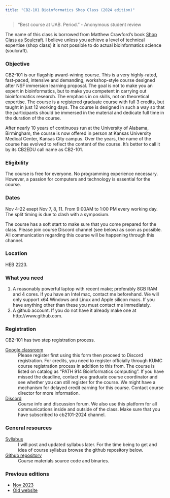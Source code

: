 ```yaml
---
title: "CB2-101 Bioinformatics Shop Class (2024 edition)"
---
```


> "Best course at UAB. Period." - Anonymous student review

::: {.callout-note}
The name of this class is borrowed from Matthew Crawford's book [Shop Class as Soulcraft](https://www.amazon.com/Shop-Class-Soulcraft-Inquiry-Value/dp/0143117467). I believe unless you achieve a level of technical expertise (shop class) it is not possible to do actual bioinformatics science (soulcraft). 
:::

### Objective

CB2-101 is our flagship award-wining course. This is a very highly-rated, fast-paced, intensive and demanding, workshop-style course designed after NSF immersion learning proposal. The goal is not to make you an expert in bioinformatics, but to make you competent in carrying out bioinformatics research. The emphasis in on skills, not on theoretical expertise. The course is a registered graduate course with full 3 credits, but taught in just 12 working days. The course is designed in such a way so that the participants should be immersed in the material and dedicate full time in the duration of the course.

After nearly 10 years of continuous run at the University of Alabama, Birmingham, the course is now offered in person at Kansas University Medical Center, Kansas City campus. Over the years, the name of the course has evolved to reflect the content of the course. It's better to call it by its CB2EDU call name as CB2-101.

### Eligibility
The course is free for everyone. No programming experience necessary. However, a passion for computers and technology is essential for the course.

### Dates
Nov 4-22 exept Nov 7, 8, 11. From 9:00AM to 1:00 PM every working day. The split timing is due to clash with a symposium.

::: {.callout-note}
The course has a soft start to make sure that you come prepared for the class. Please join course Discord channel (see below) as soon as possible. All communication regarding this course will be happening through this channel.
:::

### Location
HEB 2223.

### What you need

1. A reasonably powerful laptop with recent make; preferably 8GB RAM and 4 cores. If you have an Intel mac, contact me beforehand. We will only support x64 Windows and Linux and Apple silicon macs. If you have anything other than these you must contact me immediately. 
2. A github account. If you do not have it already make one at http://www.github.com. 

### Registration

CB2-101 has two step registration process. 

[Google classroom](https://classroom.google.com/c/NzA3MjEwMjQxODc4?cjc=7iydhwo)
: 	Please register first using this form then proceed to Discord registration. For credits, you need to register officially through KUMC course registration process in addition to this from. The course is listed on catalog as "PATH 914 Bioinformatics computing". If you have missed the deadline, contact you graduate course coordinator and see whether you can still register for the course. We might have a mechanism for delayed credit earning for this course. Contact course director for more information.

[Discord](https://discord.gg/9BrfnmYRJh)
: Course info and discussion forum. We also use this platform for all communications inside and outside of the class. Make sure that you have subscribed to cb2101-2024 channel.


### General resources

[Syllabus]()
: I will post and updated syllabus later. For the time being to get and idea of course syllabus browse the github repository below.

[Github repository](https://github.com/cb2edu/CB2-101-BioComp)
: Course materials source code and binaries.


### Previous editions

- [Nov 2023](/2023/cb2-101.html)
- [Old website](https://filedn.com/lw6UhhIBFEBza4CcKJHjOA8/cb2edu/cmb/training/cb2-101.html)




